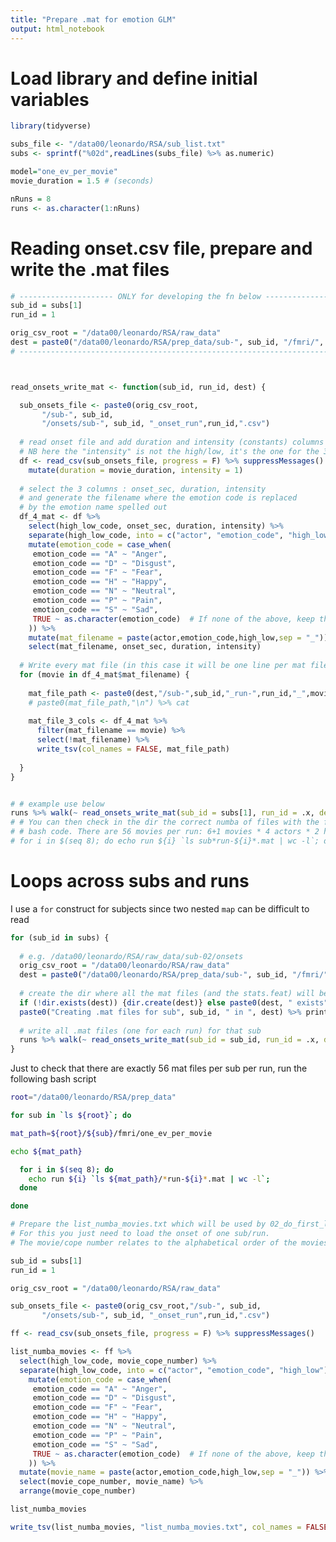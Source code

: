 ```yaml
---
title: "Prepare .mat for emotion GLM"
output: html_notebook
---
```


# Load library and define initial variables
```r
library(tidyverse)

subs_file <- "/data00/leonardo/RSA/sub_list.txt"
subs <- sprintf("%02d",readLines(subs_file) %>% as.numeric)

model="one_ev_per_movie"
movie_duration = 1.5 # (seconds)

nRuns = 8
runs <- as.character(1:nRuns)
```


# Reading onset.csv file, prepare and write the .mat files

```r

# --------------------- ONLY for developing the fn below ----------------------
sub_id = subs[1]
run_id = 1

orig_csv_root = "/data00/leonardo/RSA/raw_data"
dest = paste0("/data00/leonardo/RSA/prep_data/sub-", sub_id, "/fmri/", model)
# -----------------------------------------------------------------------------



read_onsets_write_mat <- function(sub_id, run_id, dest) {

  sub_onsets_file <- paste0(orig_csv_root,
       "/sub-", sub_id,
       "/onsets/sub-", sub_id, "_onset_run",run_id,".csv")
  
  # read onset file and add duration and intensity (constants) columns for mat file
  # NB here the "intensity" is not the high/low, it's the one for the 3-col mat file
  df <- read_csv(sub_onsets_file, progress = F) %>% suppressMessages() %>% 
    mutate(duration = movie_duration, intensity = 1)
  
  # select the 3 columns : onset_sec, duration, intensity
  # and generate the filename where the emotion code is replaced
  # by the emotion name spelled out
  df_4_mat <- df %>% 
    select(high_low_code, onset_sec, duration, intensity) %>% 
    separate(high_low_code, into = c("actor", "emotion_code", "high_low"), sep = "_") %>% 
    mutate(emotion_code = case_when(
     emotion_code == "A" ~ "Anger",
     emotion_code == "D" ~ "Disgust",
     emotion_code == "F" ~ "Fear",
     emotion_code == "H" ~ "Happy",
     emotion_code == "N" ~ "Neutral",
     emotion_code == "P" ~ "Pain",
     emotion_code == "S" ~ "Sad",
     TRUE ~ as.character(emotion_code)  # If none of the above, keep the original value
    )) %>% 
    mutate(mat_filename = paste(actor,emotion_code,high_low,sep = "_")) %>% 
    select(mat_filename, onset_sec, duration, intensity)
  
  # Write every mat file (in this case it will be one line per mat file)
  for (movie in df_4_mat$mat_filename) {
    
    mat_file_path <- paste0(dest,"/sub-",sub_id,"_run-",run_id,"_",movie,".mat")
    # paste0(mat_file_path,"\n") %>% cat
    
    mat_file_3_cols <- df_4_mat %>%
      filter(mat_filename == movie) %>%
      select(!mat_filename) %>%
      write_tsv(col_names = FALSE, mat_file_path)
    
  }
}


# # example use below
runs %>% walk(~ read_onsets_write_mat(sub_id = subs[1], run_id = .x, dest = dest))
# # You can then check in the dir the correct numba of files with the following 
# # bash code. There are 56 movies per run: 6+1 movies * 4 actors * 2 high/low
# for i in $(seq 8); do echo run ${i} `ls sub*run-${i}*.mat | wc -l`; done

```



# Loops across subs and runs
I use a `for` construct for subjects since two nested `map` can be difficult to read 
```r

for (sub_id in subs) {
  
  # e.g. /data00/leonardo/RSA/raw_data/sub-02/onsets
  orig_csv_root = "/data00/leonardo/RSA/raw_data"
  dest = paste0("/data00/leonardo/RSA/prep_data/sub-", sub_id, "/fmri/", model)
  
  # create the dir where all the mat files (and the stats.feat) will be stored
  if (!dir.exists(dest)) {dir.create(dest)} else paste0(dest, " exists")
  paste0("Creating .mat files for sub", sub_id, " in ", dest) %>% print
  
  # write all .mat files (one for each run) for that sub
  runs %>% walk(~ read_onsets_write_mat(sub_id = sub_id, run_id = .x, dest = dest))
}

```



Just to check that there are exactly 56 mat files per sub per run, run the following bash script
```bash

root="/data00/leonardo/RSA/prep_data"

for sub in `ls ${root}`; do

mat_path=${root}/${sub}/fmri/one_ev_per_movie

echo ${mat_path}

  for i in $(seq 8); do
    echo run ${i} `ls ${mat_path}/*run-${i}*.mat | wc -l`;
  done

done

```




```r

# Prepare the list_numba_movies.txt which will be used by 02_do_first_level_stats.sh
# For this you just need to load the onset of one sub/run. 
# The movie/cope number relates to the alphabetical order of the movies with the high/low code and the emotion name spelled out, therefore is the same across all subs/runs

sub_id = subs[1]
run_id = 1

orig_csv_root = "/data00/leonardo/RSA/raw_data"

sub_onsets_file <- paste0(orig_csv_root,"/sub-", sub_id,
       "/onsets/sub-", sub_id, "_onset_run",run_id,".csv")

ff <- read_csv(sub_onsets_file, progress = F) %>% suppressMessages()

list_numba_movies <- ff %>%
  select(high_low_code, movie_cope_number) %>% 
  separate(high_low_code, into = c("actor", "emotion_code", "high_low"), sep = "_") %>% 
    mutate(emotion_code = case_when(
     emotion_code == "A" ~ "Anger",
     emotion_code == "D" ~ "Disgust",
     emotion_code == "F" ~ "Fear",
     emotion_code == "H" ~ "Happy",
     emotion_code == "N" ~ "Neutral",
     emotion_code == "P" ~ "Pain",
     emotion_code == "S" ~ "Sad",
     TRUE ~ as.character(emotion_code)  # If none of the above, keep the original value
    )) %>% 
  mutate(movie_name = paste(actor,emotion_code,high_low,sep = "_")) %>% 
  select(movie_cope_number, movie_name) %>% 
  arrange(movie_cope_number)

list_numba_movies

write_tsv(list_numba_movies, "list_numba_movies.txt", col_names = FALSE)

```

















